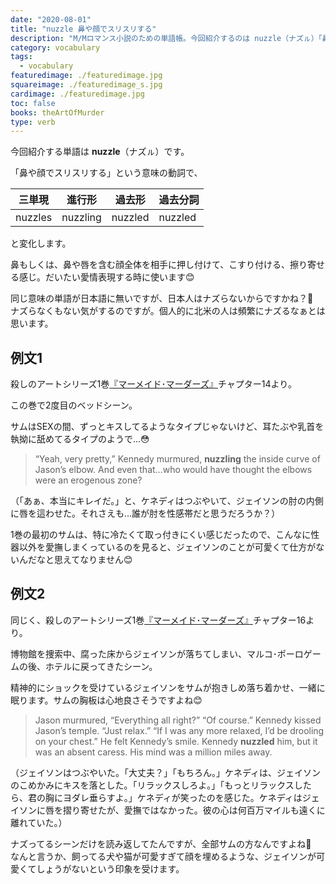 ```yaml
---
date: "2020-08-01"
title: "nuzzle 鼻や顔でスリスリする"
description: "M/Mロマンス小説のための単語帳。今回紹介するのは nuzzle（ナズㇽ）「鼻や顔でスリスリする」という意味の動詞です。"
category: vocabulary
tags:
  - vocabulary
featuredimage: ./featuredimage.jpg
squareimage: ./featuredimage_s.jpg
cardimage: ./featuredimage.jpg
toc: false
books: theArtOfMurder
type: verb
---
```



今回紹介する単語は __nuzzle__（ナズㇽ）です。

「鼻や顔でスリスリする」という意味の動詞で、

|三単現|進行形|過去形|過去分詞|
|---|---|---|---|
|nuzzles|nuzzling|nuzzled|nuzzled|

と変化します。

鼻もしくは、鼻や唇を含む顔全体を相手に押し付けて、こすり付ける、擦り寄せる感じ。だいたい愛情表現する時に使います😊

同じ意味の単語が日本語に無いですが、日本人はナズらないからですかね？🤔  
ナズらなくもない気がするのですが。個人的に北米の人は頻繁にナズるなぁとは思います。

## 例文1

殺しのアートシリーズ1巻[『マーメイド･マーダーズ』](/mm-romance/the-mermaid-murders/)チャプター14より。

この巻で2度目のベッドシーン。

サムはSEXの間、ずっとキスしてるようなタイプじゃないけど、耳たぶや乳首を執拗に舐めてるタイプのようで…😳

<Blockquote book srcBook="mermaidMurders" lang="en" chapter="14">
“Yeah, very pretty,” Kennedy murmured, <strong>nuzzling</strong> the inside curve of Jason’s elbow. And even that…who would have thought the elbows were an erogenous zone?
</Blockquote>

<p className="translation">（「あぁ、本当にキレイだ。」と、ケネディはつぶやいて、ジェイソンの肘の内側に唇を這わせた。それさえも...誰が肘を性感帯だと思うだろうか？）</p>

1巻の最初のサムは、特に冷たくて取っ付きにくい感じだったので、こんなに性器以外を愛撫しまくっているのを見ると、ジェイソンのことが可愛くて仕方がないんだなと思えてなりません😊

## 例文2

同じく、殺しのアートシリーズ1巻[『マーメイド･マーダーズ』](/mm-romance/the-mermaid-murders/)チャプター16より。

博物館を捜索中、腐った床からジェイソンが落ちてしまい、マルコ･ポーロゲームの後、ホテルに戻ってきたシーン。

精神的にショックを受けているジェイソンをサムが抱きしめ落ち着かせ、一緒に眠ります。サムの胸板は心地良さそうですよね😊

<Blockquote book srcBook="mermaidMurders" lang="en" chapter="16">
Jason murmured, “Everything all right?” “Of course.” Kennedy kissed Jason’s temple. “Just relax.” “If I was any more relaxed, I’d be drooling on your chest.” He felt Kennedy’s smile. Kennedy <strong>nuzzled</strong> him, but it was an absent caress. His mind was a million miles away.
</Blockquote>

<p className="translation">（ジェイソンはつぶやいた。「大丈夫？」「もちろん。」ケネディは、ジェイソンのこめかみにキスを落とした。「リラックスしろよ。」「もっとリラックスしたら、君の胸にヨダレ垂らすよ。」ケネディが笑ったのを感じた。ケネディはジェイソンに唇を摺り寄せたが、愛撫ではなかった。彼の心は何百万マイルも遠くに離れていた。）</p>

ナズってるシーンだけを読み返してたんですが、全部サムの方なんですよね🤔  
なんと言うか、飼ってる犬や猫が可愛すぎて顔を埋めるような、ジェイソンが可愛くてしょうがないという印象を受けます。

<VocabularyFooter book="mermaidMurders" />
